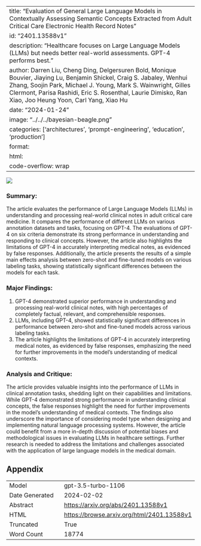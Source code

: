 
---
title: "Evaluation of General Large Language Models in Contextually Assessing Semantic Concepts Extracted from Adult Critical Care Electronic Health Record Notes"
id: "2401.13588v1"
description: "Healthcare focuses on Large Language Models (LLMs) but needs better real-world assessments. GPT-4 performs best."
author: Darren Liu, Cheng Ding, Delgersuren Bold, Monique Bouvier, Jiaying Lu, Benjamin Shickel, Craig S. Jabaley, Wenhui Zhang, Soojin Park, Michael J. Young, Mark S. Wainwright, Gilles Clermont, Parisa Rashidi, Eric S. Rosenthal, Laurie Dimisko, Ran Xiao, Joo Heung Yoon, Carl Yang, Xiao Hu
date: "2024-01-24"
image: "../../../bayesian-beagle.png"
categories: ['architectures', 'prompt-engineering', 'education', 'production']
format:
  html:
    code-overflow: wrap
---

![](None)

### Summary:

The article evaluates the performance of Large Language Models (LLMs) in understanding and processing real-world clinical notes in adult critical care medicine. It compares the performance of different LLMs on various annotation datasets and tasks, focusing on GPT-4. The evaluations of GPT-4 on six criteria demonstrate its strong performance in understanding and responding to clinical concepts. However, the article also highlights the limitations of GPT-4 in accurately interpreting medical notes, as evidenced by false responses. Additionally, the article presents the results of a simple main effects analysis between zero-shot and fine-tuned models on various labeling tasks, showing statistically significant differences between the models for each task.

### Major Findings:
1. GPT-4 demonstrated superior performance in understanding and processing real-world clinical notes, with high percentages of completely factual, relevant, and comprehensible responses.
2. LLMs, including GPT-4, showed statistically significant differences in performance between zero-shot and fine-tuned models across various labeling tasks.
3. The article highlights the limitations of GPT-4 in accurately interpreting medical notes, as evidenced by false responses, emphasizing the need for further improvements in the model's understanding of medical contexts.

### Analysis and Critique:
The article provides valuable insights into the performance of LLMs in clinical annotation tasks, shedding light on their capabilities and limitations. While GPT-4 demonstrated strong performance in understanding clinical concepts, the false responses highlight the need for further improvements in the model's understanding of medical contexts. The findings also underscore the importance of considering model type when designing and implementing natural language processing systems. However, the article could benefit from a more in-depth discussion of potential biases and methodological issues in evaluating LLMs in healthcare settings. Further research is needed to address the limitations and challenges associated with the application of large language models in the medical domain.

## Appendix

|          |          |
|----------|----------|
| Model     | gpt-3.5-turbo-1106       |
| Date Generated     | 2024-02-02       |
| Abstract | [https://arxiv.org/abs/2401.13588v1](https://arxiv.org/abs/2401.13588v1)        |
| HTML     | [https://browse.arxiv.org/html/2401.13588v1](https://browse.arxiv.org/html/2401.13588v1)       |
| Truncated       | True       |
| Word Count       | 18774       |